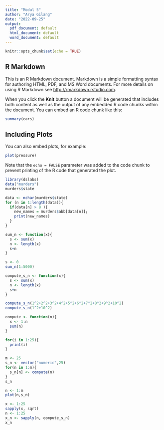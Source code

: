 ---
title: "Modul 5"
author: "Arya Gilang"
date: "2022-09-25"
output:
  pdf_document: default
  html_document: default
  word_document: default
---

```{r setup, include=FALSE}
knitr::opts_chunk$set(echo = TRUE)
```

## R Markdown

This is an R Markdown document. Markdown is a simple formatting syntax for authoring HTML, PDF, and MS Word documents. For more details on using R Markdown see <http://rmarkdown.rstudio.com>.

When you click the **Knit** button a document will be generated that includes both content as well as the output of any embedded R code chunks within the document. You can embed an R code chunk like this:

```{r cars}
summary(cars)
```

## Including Plots

You can also embed plots, for example:

```{r pressure, echo=FALSE}
plot(pressure)
```

Note that the `echo = FALSE` parameter was added to the code chunk to prevent printing of the R code that generated the plot.


```{r}
library(dslabs)
data("murders")
murders$state
```
```{r}
data <- nchar(murders$state)
for (n in 1:length(data)){
  if(data[n] > 8 ){
    new_names = murders$abb[data[n]];
    print(new_names)
  }
}


```
```{r}
sum_n <- function(x){
  s <- sum(x)
  n <- length(x)
  s+n
}
```

```{r}
s <- 0
sum_n(1:5000)
```
```{r}
compute_s_n <- function(x){
  s <- sum(x)
  n <- length(x)
  s+n
}
```
```{r}
compute_s_n(1^2+2^2+3^2+4^2+5^2+6^2+7^2+8^2+9^2+10^2)
compute_s_n(1^2+10^2)
```
```{r}

compute <- function(n){
  x <- 1:n
  sum(n)
}

```
```{r}
for(i in 1:25){
  print(i)
}
```
```{r}
m <- 25
s_n <- vector("numeric",25)
for(n in 1:m){
  s_n[n] <- compute(n)
}
s_n
```
```{r}
n <- 1:m
plot(n,s_n)
```

```{r}
x <- 1:25
sapply(x, sqrt)
n <- 1:25
x_n <- sapply(n, compute_s_n)
x_n
```























